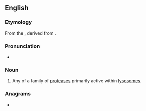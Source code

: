 ==English==

===Etymology===
From the {{bor|en|de|Kathepsin}}, derived from {{der|en|grc|καθέψω||boil down}}.

===Pronunciation===
* {{IPA|/kəˈθɛpsɪn/|lang=en}}

===Noun===
{{en-noun}}
{{wikipedia}}

# {{lb|en|protein}} Any of a family of [[protease]]s primarily active within [[lysosome]]s.

===Anagrams===
* {{anagrams|en|pinches at|thin space}}